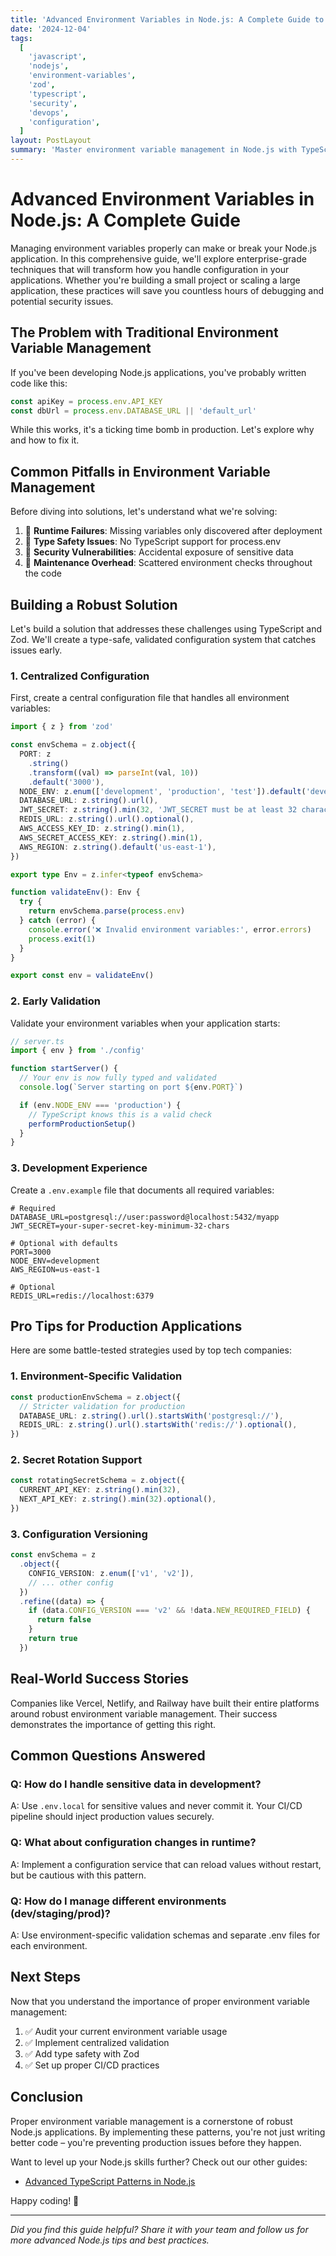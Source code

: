 ```yaml
---
title: 'Advanced Environment Variables in Node.js: A Complete Guide to Security and Best Practices'
date: '2024-12-04'
tags:
  [
    'javascript',
    'nodejs',
    'environment-variables',
    'zod',
    'typescript',
    'security',
    'devops',
    'configuration',
  ]
layout: PostLayout
summary: 'Master environment variable management in Node.js with TypeScript and Zod. Learn enterprise-grade techniques for secure configuration, type safety, and validation. Perfect for both beginners and experienced developers.'
---
```


# Advanced Environment Variables in Node.js: A Complete Guide

Managing environment variables properly can make or break your Node.js application. In this comprehensive guide, we'll explore enterprise-grade techniques that will transform how you handle configuration in your applications. Whether you're building a small project or scaling a large application, these practices will save you countless hours of debugging and potential security issues.

## The Problem with Traditional Environment Variable Management

If you've been developing Node.js applications, you've probably written code like this:

```typescript
const apiKey = process.env.API_KEY
const dbUrl = process.env.DATABASE_URL || 'default_url'
```

While this works, it's a ticking time bomb in production. Let's explore why and how to fix it.

## Common Pitfalls in Environment Variable Management

Before diving into solutions, let's understand what we're solving:

1. 🔴 **Runtime Failures**: Missing variables only discovered after deployment
2. 🔴 **Type Safety Issues**: No TypeScript support for process.env
3. 🔴 **Security Vulnerabilities**: Accidental exposure of sensitive data
4. 🔴 **Maintenance Overhead**: Scattered environment checks throughout the code

## Building a Robust Solution

Let's build a solution that addresses these challenges using TypeScript and Zod. We'll create a type-safe, validated configuration system that catches issues early.

### 1. Centralized Configuration

First, create a central configuration file that handles all environment variables:

```typescript
import { z } from 'zod'

const envSchema = z.object({
  PORT: z
    .string()
    .transform((val) => parseInt(val, 10))
    .default('3000'),
  NODE_ENV: z.enum(['development', 'production', 'test']).default('development'),
  DATABASE_URL: z.string().url(),
  JWT_SECRET: z.string().min(32, 'JWT_SECRET must be at least 32 characters'),
  REDIS_URL: z.string().url().optional(),
  AWS_ACCESS_KEY_ID: z.string().min(1),
  AWS_SECRET_ACCESS_KEY: z.string().min(1),
  AWS_REGION: z.string().default('us-east-1'),
})

export type Env = z.infer<typeof envSchema>

function validateEnv(): Env {
  try {
    return envSchema.parse(process.env)
  } catch (error) {
    console.error('❌ Invalid environment variables:', error.errors)
    process.exit(1)
  }
}

export const env = validateEnv()
```

### 2. Early Validation

Validate your environment variables when your application starts:

```typescript
// server.ts
import { env } from './config'

function startServer() {
  // Your env is now fully typed and validated
  console.log(`Server starting on port ${env.PORT}`)

  if (env.NODE_ENV === 'production') {
    // TypeScript knows this is a valid check
    performProductionSetup()
  }
}
```

### 3. Development Experience

Create a `.env.example` file that documents all required variables:

```plaintext
# Required
DATABASE_URL=postgresql://user:password@localhost:5432/myapp
JWT_SECRET=your-super-secret-key-minimum-32-chars

# Optional with defaults
PORT=3000
NODE_ENV=development
AWS_REGION=us-east-1

# Optional
REDIS_URL=redis://localhost:6379
```

## Pro Tips for Production Applications

Here are some battle-tested strategies used by top tech companies:

### 1. Environment-Specific Validation

```typescript
const productionEnvSchema = z.object({
  // Stricter validation for production
  DATABASE_URL: z.string().url().startsWith('postgresql://'),
  REDIS_URL: z.string().url().startsWith('redis://').optional(),
})
```

### 2. Secret Rotation Support

```typescript
const rotatingSecretSchema = z.object({
  CURRENT_API_KEY: z.string().min(32),
  NEXT_API_KEY: z.string().min(32).optional(),
})
```

### 3. Configuration Versioning

```typescript
const envSchema = z
  .object({
    CONFIG_VERSION: z.enum(['v1', 'v2']),
    // ... other config
  })
  .refine((data) => {
    if (data.CONFIG_VERSION === 'v2' && !data.NEW_REQUIRED_FIELD) {
      return false
    }
    return true
  })
```

## Real-World Success Stories

Companies like Vercel, Netlify, and Railway have built their entire platforms around robust environment variable management. Their success demonstrates the importance of getting this right.

## Common Questions Answered

### Q: How do I handle sensitive data in development?

A: Use `.env.local` for sensitive values and never commit it. Your CI/CD pipeline should inject production values securely.

### Q: What about configuration changes in runtime?

A: Implement a configuration service that can reload values without restart, but be cautious with this pattern.

### Q: How do I manage different environments (dev/staging/prod)?

A: Use environment-specific validation schemas and separate .env files for each environment.

## Next Steps

Now that you understand the importance of proper environment variable management:

1. ✅ Audit your current environment variable usage
2. ✅ Implement centralized validation
3. ✅ Add type safety with Zod
4. ✅ Set up proper CI/CD practices

## Conclusion

Proper environment variable management is a cornerstone of robust Node.js applications. By implementing these patterns, you're not just writing better code – you're preventing production issues before they happen.

Want to level up your Node.js skills further? Check out our other guides:

- [Advanced TypeScript Patterns in Node.js](/blog/advanced-typescript-patterns-in-nodejs)

Happy coding! 🚀

---

_Did you find this guide helpful? Share it with your team and follow us for more advanced Node.js tips and best practices._
